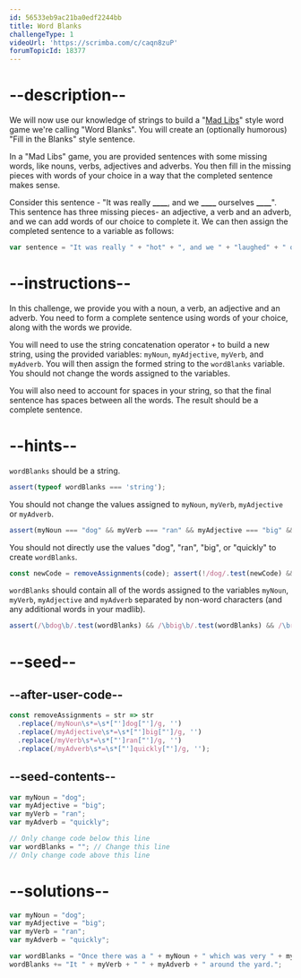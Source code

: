 ```yaml
---
id: 56533eb9ac21ba0edf2244bb
title: Word Blanks
challengeType: 1
videoUrl: 'https://scrimba.com/c/caqn8zuP'
forumTopicId: 18377
---
```


# --description--

We will now use our knowledge of strings to build a "[Mad Libs](https://en.wikipedia.org/wiki/Mad_Libs)" style word game we're calling "Word Blanks". You will create an (optionally humorous) "Fill in the Blanks" style sentence.

In a "Mad Libs" game, you are provided sentences with some missing words, like nouns, verbs, adjectives and adverbs. You then fill in the missing pieces with words of your choice in a way that the completed sentence makes sense.

Consider this sentence - "It was really **\_\_\_\_**, and we **\_\_\_\_** ourselves **\_\_\_\_**". This sentence has three missing pieces- an adjective, a verb and an adverb, and we can add words of our choice to complete it. We can then assign the completed sentence to a variable as follows:

```js
var sentence = "It was really " + "hot" + ", and we " + "laughed" + " ourselves " + "silly" + ".";
```

# --instructions--

In this challenge, we provide you with a noun, a verb, an adjective and an adverb. You need to form a complete sentence using words of your choice, along with the words we provide.

You will need to use the string concatenation operator `+` to build a new string, using the provided variables: `myNoun`, `myAdjective`, `myVerb`, and `myAdverb`. You will then assign the formed string to the `wordBlanks` variable. You should not change the words assigned to the variables.

You will also need to account for spaces in your string, so that the final sentence has spaces between all the words. The result should be a complete sentence.

# --hints--

`wordBlanks` should be a string.

```js
assert(typeof wordBlanks === 'string');
```

You should not change the values assigned to `myNoun`, `myVerb`, `myAdjective` or `myAdverb`.

```js
assert(myNoun === "dog" && myVerb === "ran" && myAdjective === "big" && myAdverb === "quickly");
```

You should not directly use the values "dog", "ran", "big", or "quickly" to create `wordBlanks`.

```js
const newCode = removeAssignments(code); assert(!/dog/.test(newCode) && !/ran/.test(newCode) && !/big/.test(newCode) && !/quickly/.test(newCode));
```

`wordBlanks` should contain all of the words assigned to the variables `myNoun`, `myVerb`, `myAdjective` and `myAdverb` separated by non-word characters (and any additional words in your madlib).

```js
assert(/\bdog\b/.test(wordBlanks) && /\bbig\b/.test(wordBlanks) && /\bran\b/.test(wordBlanks) && /\bquickly\b/.test(wordBlanks));
```

# --seed--

## --after-user-code--

```js
const removeAssignments = str => str
  .replace(/myNoun\s*=\s*["']dog["']/g, '')
  .replace(/myAdjective\s*=\s*["']big["']/g, '')
  .replace(/myVerb\s*=\s*["']ran["']/g, '')
  .replace(/myAdverb\s*=\s*["']quickly["']/g, '');
```

## --seed-contents--

```js
var myNoun = "dog";
var myAdjective = "big";
var myVerb = "ran";
var myAdverb = "quickly";

// Only change code below this line
var wordBlanks = ""; // Change this line
// Only change code above this line
```

# --solutions--

```js
var myNoun = "dog";
var myAdjective = "big";
var myVerb = "ran";
var myAdverb = "quickly";

var wordBlanks = "Once there was a " + myNoun + " which was very " + myAdjective + ". ";
wordBlanks += "It " + myVerb + " " + myAdverb + " around the yard.";
```
